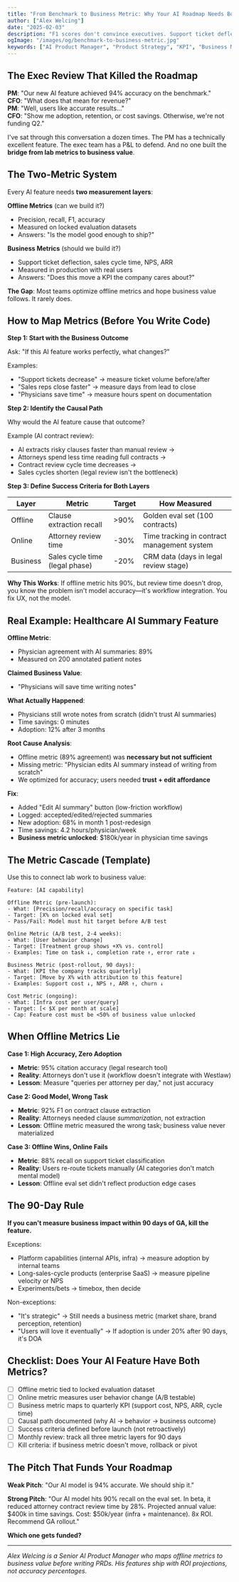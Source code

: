 ```yaml
---
title: "From Benchmark to Business Metric: Why Your AI Roadmap Needs Both"
author: ["Alex Welcing"]
date: "2025-02-03"
description: "F1 scores don't convince executives. Support ticket deflection does. How to map offline evaluation metrics to business outcomes that fund your next AI feature."
ogImage: "/images/og/benchmark-to-business-metric.jpg"
keywords: ["AI Product Manager", "Product Strategy", "KPI", "Business Metrics", "ROI", "Technical Product Manager", "A/B Testing", "Product Analytics"]
---
```


## The Exec Review That Killed the Roadmap

**PM**: "Our new AI feature achieved 94% accuracy on the benchmark."  
**CFO**: "What does that mean for revenue?"  
**PM**: "Well, users like accurate results..."  
**CFO**: "Show me adoption, retention, or cost savings. Otherwise, we're not funding Q2."

I've sat through this conversation a dozen times. The PM has a technically excellent feature. The exec team has a P&L to defend. And no one built the **bridge from lab metrics to business value**.

## The Two-Metric System

Every AI feature needs **two measurement layers**:

**Offline Metrics** (can we build it?)
- Precision, recall, F1, accuracy
- Measured on locked evaluation datasets
- Answers: "Is the model good enough to ship?"

**Business Metrics** (should we build it?)
- Support ticket deflection, sales cycle time, NPS, ARR
- Measured in production with real users
- Answers: "Does this move a KPI the company cares about?"

**The Gap**: Most teams optimize offline metrics and hope business value follows. It rarely does.

## How to Map Metrics (Before You Write Code)

**Step 1: Start with the Business Outcome**

Ask: "If this AI feature works perfectly, what changes?"

Examples:
- "Support tickets decrease" → measure ticket volume before/after
- "Sales reps close faster" → measure days from lead to close
- "Physicians save time" → measure hours spent on documentation

**Step 2: Identify the Causal Path**

Why would the AI feature cause that outcome?

Example (AI contract review):
- AI extracts risky clauses faster than manual review →
- Attorneys spend less time reading full contracts →
- Contract review cycle time decreases →
- Sales cycles shorten (legal review isn't the bottleneck)

**Step 3: Define Success Criteria for Both Layers**

| Layer | Metric | Target | How Measured |
|-------|--------|--------|--------------|
| Offline | Clause extraction recall | >90% | Golden eval set (100 contracts) |
| Online | Attorney review time | -30% | Time tracking in contract management system |
| Business | Sales cycle time (legal phase) | -20% | CRM data (days in legal review stage) |

**Why This Works**: If offline metric hits 90%, but review time doesn't drop, you know the problem isn't model accuracy—it's workflow integration. You fix UX, not the model.

## Real Example: Healthcare AI Summary Feature

**Offline Metric**:
- Physician agreement with AI summaries: 89%
- Measured on 200 annotated patient notes

**Claimed Business Value**:
- "Physicians will save time writing notes"

**What Actually Happened**:
- Physicians still wrote notes from scratch (didn't trust AI summaries)
- Time savings: 0 minutes
- Adoption: 12% after 3 months

**Root Cause Analysis**:
- Offline metric (89% agreement) was **necessary but not sufficient**
- Missing metric: "Physician edits AI summary instead of writing from scratch"
- We optimized for accuracy; users needed **trust + edit affordance**

**Fix**:
- Added "Edit AI summary" button (low-friction workflow)
- Logged: accepted/edited/rejected summaries
- New adoption: 68% in month 1 post-redesign
- Time savings: 4.2 hours/physician/week
- **Business metric unlocked**: $180k/year in physician time savings

## The Metric Cascade (Template)

Use this to connect lab work to business value:

```
Feature: [AI capability]

Offline Metric (pre-launch):
- What: [Precision/recall/accuracy on specific task]
- Target: [X% on locked eval set]
- Pass/Fail: Model must hit target before A/B test

Online Metric (A/B test, 2-4 weeks):
- What: [User behavior change]
- Target: [Treatment group shows +X% vs. control]
- Examples: Time on task ↓, completion rate ↑, error rate ↓

Business Metric (post-rollout, 90 days):
- What: [KPI the company tracks quarterly]
- Target: [Move by X% with attribution to this feature]
- Examples: Support cost ↓, NPS ↑, ARR ↑, churn ↓

Cost Metric (ongoing):
- What: [Infra cost per user/query]
- Target: [< $X per month at scale]
- Cap: Feature cost must be <50% of business value unlocked
```

## When Offline Metrics Lie

**Case 1: High Accuracy, Zero Adoption**
- **Metric**: 95% citation accuracy (legal research tool)
- **Reality**: Attorneys don't use it (workflow doesn't integrate with Westlaw)
- **Lesson**: Measure "queries per attorney per day," not just accuracy

**Case 2: Good Model, Wrong Task**
- **Metric**: 92% F1 on contract clause extraction
- **Reality**: Attorneys needed clause *summarization*, not extraction
- **Lesson**: Offline metric measured the wrong task; business value never materialized

**Case 3: Offline Wins, Online Fails**
- **Metric**: 88% recall on support ticket classification
- **Reality**: Users re-route tickets manually (AI categories don't match mental model)
- **Lesson**: Offline eval set didn't reflect production edge cases

## The 90-Day Rule

**If you can't measure business impact within 90 days of GA, kill the feature.**

Exceptions:
- Platform capabilities (internal APIs, infra) → measure adoption by internal teams
- Long-sales-cycle products (enterprise SaaS) → measure pipeline velocity or NPS
- Experiments/bets → timebox, then decide

Non-exceptions:
- "It's strategic" → Still needs a business metric (market share, brand perception, retention)
- "Users will love it eventually" → If adoption is under 20% after 90 days, it's DOA

## Checklist: Does Your AI Feature Have Both Metrics?

- [ ] Offline metric tied to locked evaluation dataset
- [ ] Online metric measures user behavior change (A/B testable)
- [ ] Business metric maps to quarterly KPI (support cost, NPS, ARR, cycle time)
- [ ] Causal path documented (why AI → behavior → business outcome)
- [ ] Success criteria defined before launch (not retroactively)
- [ ] Monthly review: track all three metric layers for 90 days
- [ ] Kill criteria: if business metric doesn't move, rollback or pivot

## The Pitch That Funds Your Roadmap

**Weak Pitch**:
"Our AI model is 94% accurate. We should ship it."

**Strong Pitch**:
"Our AI model hits 90% recall on the eval set. In beta, it reduced attorney contract review time by 28%. Projected annual value: $400k in time savings. Cost: $50k/year (infra + maintenance). 8x ROI. Recommend GA rollout."

**Which one gets funded?**

---

*Alex Welcing is a Senior AI Product Manager who maps offline metrics to business value before writing PRDs. His features ship with ROI projections, not accuracy percentages.*
